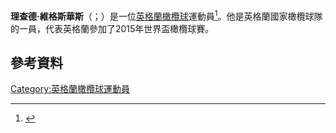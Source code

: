 '''理查德·維格斯華斯'''（{{lang-en|Richard Wigglesworth}}；{{bd|1983年|6月9日}}）是一位[[英格蘭|英格蘭]][[橄欖球|橄欖球]]運動員<ref>{{cite news | url=http://news.bbc.co.uk/sport2/hi/rugby_union/my_club/saracens/8481265.stm | work=BBC News | title=Sale's Wigglesworth joins Sarries | date=2010-01-26 | accessdate=2015-11-23 | archive-date=2019-03-27 | archive-url=https://web.archive.org/web/20190327163937/http://news.bbc.co.uk/sport2/hi/rugby_union/my_club/saracens/8481265.stm | dead-url=no }}</ref>。他是英格蘭國家橄欖球隊的一員，代表英格蘭參加了2015年世界盃橄欖球賽。
==參考資料==
{{Reflist}}
[[Category:英格蘭橄欖球運動員|Category:英格蘭橄欖球運動員]]